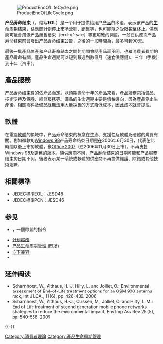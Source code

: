 [[File:ProductEndOfLifeCycle.png|thumb]]

'''产品寿命结束'''（{{lang-en|'''E'''nd-'''o'''f-'''l'''ife}}，缩写'''EOL'''）是一个用于提供给用户[[产品|产品]]的术语，表示该产品的[[产品生命周期管理_(市场)|生命周期]]结束，[[供應商|供應商]]計劃停止[[市场营销|市场营销]]、[[銷售|銷售]]等，{{link-en|產品服務|Product support}}也可能隨之受限甚至終止。供應商可能會用像产品銷售结束（end-of-sale）等更明確的詞語。一般在供應商产品寿命结束前會發出[[产品寿命结束公告|产品寿命结束公告]]，之後的一段時間為{{link-en|最后订购日期|Last order date}}，最多可到90天。

最後一批產品生產和产品寿命结束之間的期間會隨產品而不同，也和消費者預期的產品壽命有關。產品生命週期可以短到數週到數個月（速食供應鏈）、三年（手機）到十年（汽車）。

==產品服務==
产品寿命结束後的{{link-en|產品服務|Product support}}依產品而定。以預期壽命十年的產品來看，產品服務包括備品、技術支持及保養、維修服務等。備品的生命週期主要是價格導向，因為產品停止生產後，相關零件及備品就無法用大量採售的方式降低成本，因此成本就會提高。

==軟體==
在電腦[[軟體|軟體]]的領域中，产品寿命结束的概念在生產、支援性及軟體及硬體的購買有關。例如微軟的[[Windows_98|Windows 98]]产品寿命结束日期是在2006年6月30日，代表在此時間以後上市的軟體，像[[Office_2007|Office 2007]]（在2006年11月30日上市），不再支援Windows 98及更舊的版本。隨供應商不同，产品寿命结束的日期可能和产品服務结束的日期不同，後者表示某一系統或軟體的供應商不再提供維護、除錯或其他技術服務。

==相關標準==
* [[JEDEC|JEDEC]]標準EOL：JESD48
* JEDEC標準PCN：JESD46

==参见==
*{{link-en|廢汽車指令|End of Life Vehicles Directive}}，一個歐盟的指令
*[[计划报废|计划报废]]
*[[产品生命周期管理_(市场)|产品生命周期管理 (市场)]]
*[[向下兼容|向下兼容]]
*{{link-en|產品變更通知|Product change notification}}

== 延伸阅读 ==
* Scharnhorst, W., Althaus, H.-J, Hilty, L. and Jolliet, O.: Environmental assessment of End-of-Life treatment options for an GSM 900 antenna rack, Int J LCA., 11 (6), pp: 426-436. 2006
* Scharnhorst, W., Althaus, H.-J., Classen, M., Jolliet, O. and Hilty, L. M.: End of Life treatment of second generation mobile phone networks: strategies to reduce the environmental impact, Env Imp Ass Rev 25 (5), pp: 540-566. 2005

{{-}}
{{软件发行}}

[[Category:消費者理論|Category:消費者理論]]
[[Category:產品生命周期管理|Category:產品生命周期管理]]

{{商業小作品}}